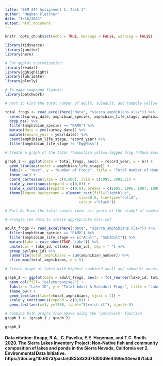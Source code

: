 ```yaml
---
title: "ESM 244 Assignment 1: Task 1"
author: "Meghan Fletcher"
date: "1/16/2021"
output: html_document
---
```


```r
knitr::opts_chunk$set(echo = TRUE, message = FALSE, warning = FALSE)

library(tidyverse)
library(janitor)
library(here)

# For ggplot customization:
library(readxl)
library(gghighlight)
library(lubridate)
library(plotly)

# To make compound figures:
library(patchwork)
```


```r
# Part 1: Find the total number of adult, subadult, and tadpole yellow-legged frogs observed in the entire study region by life stage and year. Do not use the lake ID or amphibian_location in your analyses as additional grouping variables.

total_frogs <- read_excel(here("data", "sierra_amphibians.xlsx")) %>% 
  select(survey_date, amphibian_species, amphibian_life_stage, amphibian_number) %>% 
  drop_na() %>% 
  filter(amphibian_species == "RAMU") %>% 
  mutate(date = ymd(survey_date)) %>% 
  mutate(record_year = year(date)) %>% 
  count(amphibian_life_stage, record_year) %>% 
  filter(amphibian_life_stage != "EggMass")
```

```r
# Create a graph of the total **mountain yellow-legged frog (*Rana muscosa*) count** from each year across all water bodies by life stage - excluding the 'EggMass' level.

graph_1 <- ggplot(data = total_frogs, aes(x = record_year, y = n)) +
  geom_line(aes(color = amphibian_life_stage)) +
  labs(x = "Year", y = "Number of Frogs", title = "Total Number of Mountain Yellow-Legged Frogs in the Sierra Nevadas", subtitle = "Data collected from 1995-2002", color = "Life Stage")  +
  theme_bw() +
  coord_cartesian(ylim = c(0,500), xlim = c(1995, 2002.1)) +
  scale_y_continuous(expand = c(0,0)) +
  scale_x_continuous(expand = c(0,0), breaks = c(1995, 1996, 1997, 1998, 1999, 2000, 2001, 2002)) +
  theme(legend.background = element_rect(fill="lightblue",
                                  size=0.5, linetype="solid", 
                                  colour ="black"))
```

```r
# Part 2: Find the total counts (over all years of the study) of combined adult and subadult endangered mountain yellow-legged frogs (Rana muscosa) observed in the 5 lakes with the greatest total observed counts. (OK to have more if there are ties)

# wrangle the data to create appropriate data set

adult_frogs <- read_excel(here("data", "sierra_amphibians.xlsx")) %>% 
  filter(amphibian_species == "RAMU") %>% 
  filter(amphibian_life_stage == c("Adult", "SubAdult")) %>% 
  mutate(lake = case_when(TRUE~"Lake")) %>% 
  unite(col = lake_id, c(lake, lake_id), sep = " ") %>%
  group_by(lake_id) %>% 
  summarize(total_amphibians = sum(amphibian_number)) %>% 
  slice_max(total_amphibians, n = 5)
```

```r
# Create graph of lakes with highest combined adult and subadult mountain yellow-legged frogs

graph_2 <- ggplot(data = adult_frogs, aes(x = fct_reorder(lake_id, total_amphibians), y = total_amphibians)) +
  geom_col(fill= "paleturquoise2") +
  labs(x = "Lake ID", y = "Total Adult & Subadult Frogs", title = "Lakes Containing the Most Adult/Subadult Mountain Yellow-Legged Frogs", subtitle = "Data collected from 1995-2002") +
  theme_bw() +
  geom_text(aes(label=total_amphibians, vjust = 2)) +
  scale_y_continuous(expand = c(0,0)) +
  geom_text(aes(x=1, y=1700, label="Stretch it"), vjust=-5)
```

```r

# Combine both graphs from above using the 'patchwork' function
graph_3 <- (graph_1 / graph_2) 

graph_3

```

#### **Data citation:** Knapp, R.A., C. Pavelka, E.E. Hegeman, and T.C. Smith. 2020. The Sierra Lakes Inventory Project: Non-Native fish and community composition of lakes and ponds in the Sierra Nevada, California ver 2. Environmental Data Initiative. https://doi.org/10.6073/pasta/d835832d7fd00d9e4466e44eea87fab3
















